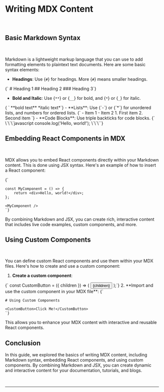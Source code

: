 
# Writing MDX Content
<br />

## Basic Markdown Syntax
<br />

Markdown is a lightweight markup language that you can use to add formatting elements to plaintext text documents. Here are some basic syntax elements:

- **Headings**: Use {`#`} for headings. More {`#`} means smaller headings.
<CopyableCode language='Markdown'>
    {`
    # Heading 1
    ## Heading 2
    ### Heading 3`}
</CopyableCode>

- **Bold and Italic**: Use <span className='highlight'>{`**`}</span> or <span className='highlight'>{`__`}</span> for bold, and <span className='highlight'>{`*`}</span> or <span className='highlight'>{`_`}</span> for italic.
<CopyableCode language='Markdown'>
   { `
    **bold text**
    *italic text*`}
</CopyableCode>
- **Lists**: Use <span className='highlight'>{`-`}</span> or <span className='highlight'>{`*`}</span> for unordered lists, and numbers for ordered lists.
<CopyableCode language='Markdown'>
    {`
    - Item 1
    - Item 2
    1. First item
    2. Second item `}
</CopyableCode>
- **Code Blocks**: Use triple backticks for code blocks.

<CopyableCode language='Markdown'>
    {`
    \`\`\`javascript
    console.log('Hello, world!');
    \`\`\``}
</CopyableCode>


## Embedding React Components in MDX
<br />

MDX allows you to embed React components directly within your Markdown content. This is done using JSX syntax. Here's an example of how to insert a React component:
    
<CopyableCode language='jsx'>
    {`

    const MyComponent = () => {
        return <div>Hello, world!</div>;
    };

    <MyComponent />
    `}
</CopyableCode>

By combining Markdown and JSX, you can create rich, interactive content that includes live code examples, custom components, and more.

## Using Custom Components
<br />

You can define custom React components and use them within your MDX files. Here's how to create and use a custom component:

1. **Create a custom component**:

<CopyableCode language="jsx"> 
    {`
    const CustomButton = ({ children }) => (
        <button style={{ backgroundColor: 'blue', color: 'white' }}>
            {children}
        </button>
    );`}
</CopyableCode>
2. **Import and use the custom component in your MDX file**:

<CopyableCode language='Markdown'>
    {`


    # Using Custom Components

    <CustomButton>Click Me!</CustomButton>
    `}
</CopyableCode>

This allows you to enhance your MDX content with interactive and reusable React components.

## Conclusion

In this guide, we explored the basics of writing MDX content, including Markdown syntax, embedding React components, and using custom components. By combining Markdown and JSX, you can create dynamic and interactive content for your documentation, tutorials, and blogs.

<br/><hr/><br/>